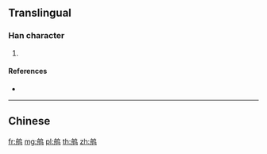 {{character info/new}}
{{also|鵃}}
==Translingual==

===Han character===
{{Han char|rn=196|rad=鸟|as=06|sn=11|four=|canj=HYPYM}}

# {{defn|Han|sort=鸟06}}

====References====
* {{Han ref|kx=1505.141|hdz=74630.130|uh=9E3C|ud=40508}}

----

==Chinese==
{{zh-see|鵃}}

[[fr:鸼]]
[[mg:鸼]]
[[pl:鸼]]
[[th:鸼]]
[[zh:鸼]]